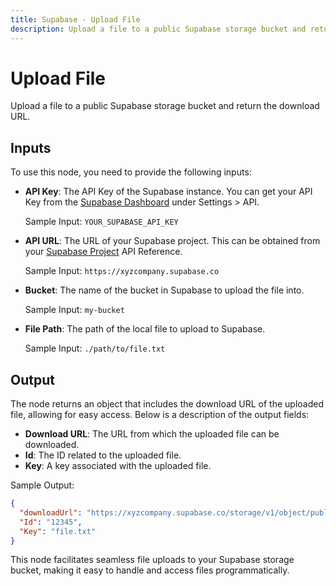 ```yaml
---
title: Supabase - Upload File
description: Upload a file to a public Supabase storage bucket and return the download URL.
---
```



# Upload File
Upload a file to a public Supabase storage bucket and return the download URL.

<Node id="@buildship/supabase-upload-file" version="2.1.0" />

## Inputs
To use this node, you need to provide the following inputs:

- **API Key**: The API Key of the Supabase instance. You can get your API Key from the [Supabase Dashboard](https://supabase.com/dashboard/projects) under Settings > API.
  
  Sample Input: `YOUR_SUPABASE_API_KEY`

- **API URL**: The URL of your Supabase project. This can be obtained from your [Supabase Project](https://supabase.com/dashboard/projects) API Reference.

  Sample Input: `https://xyzcompany.supabase.co`

- **Bucket**: The name of the bucket in Supabase to upload the file into.

  Sample Input: `my-bucket`

- **File Path**: The path of the local file to upload to Supabase.

  Sample Input: `./path/to/file.txt`

## Output
The node returns an object that includes the download URL of the uploaded file, allowing for easy access. Below is a description of the output fields:

- **Download URL**: The URL from which the uploaded file can be downloaded.
- **Id**: The ID related to the uploaded file.
- **Key**: A key associated with the uploaded file.

Sample Output:
```json
{
  "downloadUrl": "https://xyzcompany.supabase.co/storage/v1/object/public/my-bucket/file.txt",
  "Id": "12345",
  "Key": "file.txt"
}
```

This node facilitates seamless file uploads to your Supabase storage bucket, making it easy to handle and access files programmatically.